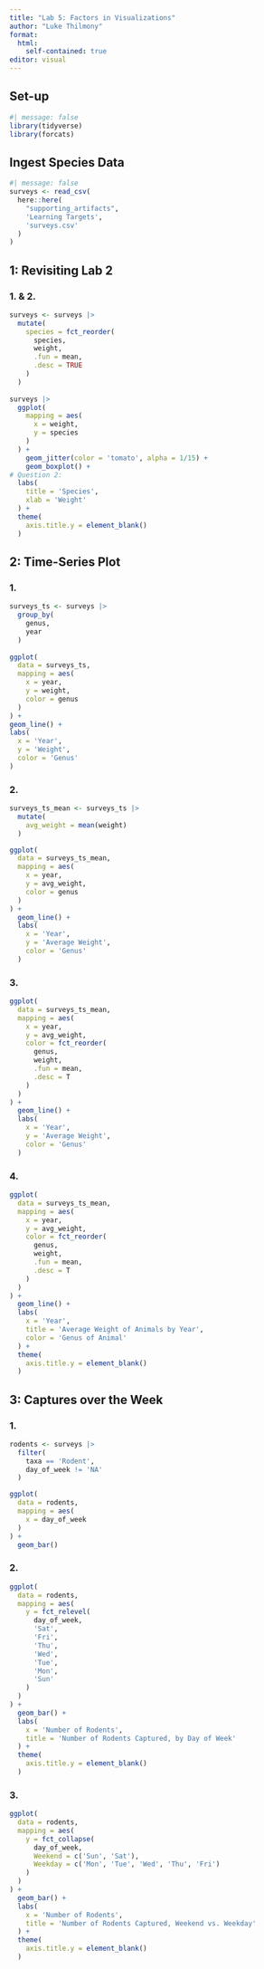 ```yaml
---
title: "Lab 5: Factors in Visualizations"
author: "Luke Thilmony"
format:
  html:
    self-contained: true
editor: visual
---
```


## Set-up

```r
#| message: false
library(tidyverse)
library(forcats)
```

## Ingest Species Data

```r
#| message: false
surveys <- read_csv(
  here::here(
    "supporting_artifacts",
    'Learning Targets',
    'surveys.csv'
  )
)
```

## 1: Revisiting Lab 2

### 1. & 2.

```r
surveys <- surveys |> 
  mutate(
    species = fct_reorder(
      species,
      weight,
      .fun = mean,
      .desc = TRUE
    )
  )
    
surveys |> 
  ggplot(
    mapping = aes(
      x = weight,
      y = species
    )
  ) +
    geom_jitter(color = 'tomato', alpha = 1/15) +
    geom_boxplot() +
# Question 2:
  labs(
    title = 'Species',
    xlab = 'Weight'
  ) +
  theme(
    axis.title.y = element_blank()
  )
```

## 2: Time-Series Plot

### 1.

```r
surveys_ts <- surveys |> 
  group_by(
    genus,
    year
  )
  
ggplot(
  data = surveys_ts,
  mapping = aes(
    x = year,
    y = weight,
    color = genus
  )
) +
geom_line() +
labs(
  x = 'Year',
  y = 'Weight',
  color = 'Genus'
)
```

### 2.

```r
surveys_ts_mean <- surveys_ts |> 
  mutate(
    avg_weight = mean(weight)
  )

ggplot(
  data = surveys_ts_mean,
  mapping = aes(
    x = year,
    y = avg_weight,
    color = genus
  )
) +
  geom_line() +
  labs(
    x = 'Year',
    y = 'Average Weight',
    color = 'Genus'
  )
```

### 3.

```r
ggplot(
  data = surveys_ts_mean,
  mapping = aes(
    x = year,
    y = avg_weight,
    color = fct_reorder(
      genus,
      weight,
      .fun = mean,
      .desc = T
    )
  )
) +
  geom_line() +
  labs(
    x = 'Year',
    y = 'Average Weight',
    color = 'Genus'
  )
```

### 4.

```r
ggplot(
  data = surveys_ts_mean,
  mapping = aes(
    x = year,
    y = avg_weight,
    color = fct_reorder(
      genus,
      weight,
      .fun = mean,
      .desc = T
    )
  )
) +
  geom_line() +
  labs(
    x = 'Year',
    title = 'Average Weight of Animals by Year',
    color = 'Genus of Animal'
  ) +
  theme(
    axis.title.y = element_blank()
  )
```

## 3: Captures over the Week

### 1.

```r
rodents <- surveys |> 
  filter(
    taxa == 'Rodent',
    day_of_week != 'NA'
  )

ggplot(
  data = rodents,
  mapping = aes(
    x = day_of_week
  )
) +
  geom_bar()
```

### 2.

```r
ggplot(
  data = rodents,
  mapping = aes(
    y = fct_relevel(
      day_of_week,
      'Sat',
      'Fri',
      'Thu',
      'Wed',
      'Tue',
      'Mon',
      'Sun'
    )
  )
) +
  geom_bar() +
  labs(
    x = 'Number of Rodents',
    title = 'Number of Rodents Captured, by Day of Week'
  ) +
  theme(
    axis.title.y = element_blank()
  )
```

### 3.

```r
ggplot(
  data = rodents,
  mapping = aes(
    y = fct_collapse(
      day_of_week,
      Weekend = c('Sun', 'Sat'),
      Weekday = c('Mon', 'Tue', 'Wed', 'Thu', 'Fri')
    )
  )
) +
  geom_bar() +
  labs(
    x = 'Number of Rodents',
    title = 'Number of Rodents Captured, Weekend vs. Weekday'
  ) +
  theme(
    axis.title.y = element_blank()
  )
```

